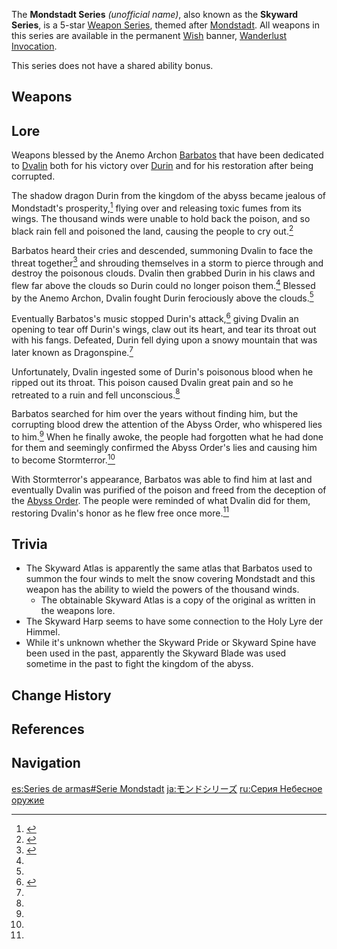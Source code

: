 {{Weapon Series Infobox
|quality  = 5
|region  = Mondstadt
|naming  = Weapon name: Skyward ''noun''
|lore    = Weapons blessed by [[Barbatos]] and dedicated to [[Dvalin]] for his victory over [[Durin]] and, later, his restoration after becoming corrupted
}}
The '''Mondstadt Series''' ''(unofficial name)'', also known as the '''Skyward Series''', is a 5-star [[Weapon Series]], themed after [[Mondstadt]]. All weapons in this series are available in the permanent [[Wish]] banner, [[Wanderlust Invocation]].

This series does not have a shared ability bonus.

==Weapons==
{{Weapons by Category Table|type=Mondstadt Series}}

==Lore==
Weapons blessed by the Anemo Archon [[Barbatos]] that have been dedicated to [[Dvalin]] both for his victory over [[Durin]] and for his restoration after being corrupted.

The shadow dragon Durin from the kingdom of the abyss became jealous of Mondstadt's prosperity,<ref name="Skyward Blade">{{Ref/Weapon|Skyward Blade}}</ref> flying over and releasing toxic fumes from its wings. The thousand winds were unable to hold back the poison, and so black rain fell and poisoned the land, causing the people to cry out.<ref name="Skyward Spine">{{Ref/Weapon|Skyward Spine}}</ref>

Barbatos heard their cries and descended, summoning Dvalin to face the threat together<ref name="Skyward Pride">{{Ref/Weapon|Skyward Pride}}</ref> and shrouding themselves in a storm to pierce through and destroy the poisonous clouds. Dvalin then grabbed Durin in his claws and flew far above the clouds so Durin could no longer poison them.<ref name="Skyward Spine"/> Blessed by the Anemo Archon, Dvalin fought Durin ferociously above the clouds.<ref name="Skyward Blade"/>

Eventually Barbatos's music stopped Durin's attack,<ref name="Skyward Harp">{{Ref/Weapon|Skyward Harp}}</ref> giving Dvalin an opening to tear off Durin's wings, claw out its heart, and tear its throat out with his fangs. Defeated, Durin fell dying upon a snowy mountain that was later known as Dragonspine.<ref name="Skyward Spine"/>

Unfortunately, Dvalin ingested some of Durin's poisonous blood when he ripped out its throat. This poison caused Dvalin great pain and so he retreated to a ruin and fell unconscious.<ref name="Skyward Spine"/>

Barbatos searched for him over the years without finding him, but the corrupting blood drew the attention of the Abyss Order, who whispered lies to him.<ref name="Skyward Pride"/> When he finally awoke, the people had forgotten what he had done for them and seemingly confirmed the Abyss Order's lies and causing him to become Stormterror.<ref name="Skyward Blade"/>

With Stormterror's appearance, Barbatos was able to find him at last and eventually Dvalin was purified of the poison and freed from the deception of the [[Abyss Order]]. The people were reminded of what Dvalin did for them, restoring Dvalin's honor as he flew free once more.<ref name="Skyward Pride"/>

==Trivia==
*The Skyward Atlas is apparently the same atlas that Barbatos used to summon the four winds to melt the snow covering Mondstadt and this weapon has the ability to wield the powers of the thousand winds.
** The obtainable Skyward Atlas is a copy of the original as written in the weapons lore.
*The Skyward Harp seems to have some connection to the Holy Lyre der Himmel.
*While it's unknown whether the Skyward Pride or Skyward Spine have been used in the past, apparently the Skyward Blade was used sometime in the past to fight the kingdom of the abyss.

==Change History==
{{Change History|1.0}}

==References==
{{Reflist}}

==Navigation==
{{Weapon Series Navbox}}

[[es:Series de armas#Serie Mondstadt]]
[[ja:モンドシリーズ]]
[[ru:Серия Небесное оружие]]